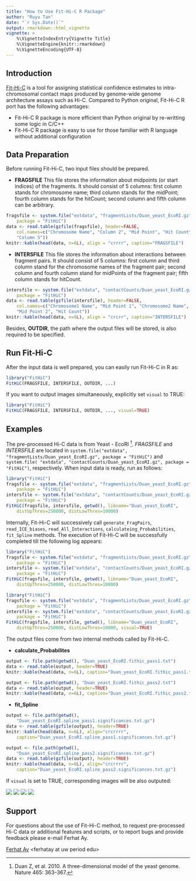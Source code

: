 ```yaml
---
title: "How to Use Fit-Hi-C R Package"
author: "Ruyu Tan"
date: "`r Sys.Date()`"
output: rmarkdown::html_vignette
vignette: >
    %\VignetteIndexEntry{Vignette Title}
    %\VignetteEngine{knitr::rmarkdown}
    %\VignetteEncoding{UTF-8}
---
```


## Introduction
[Fit-Hi-C](https://noble.gs.washington.edu/proj/fit-hi-c/) is a tool for
assigning statistical confidence estimates to intra-chromosomal contact maps
produced by genome-wide genome architecture assays such as Hi-C. Compared to
Python original, Fit-Hi-C R port has the following advantages:

- Fit-Hi-C R package is more efficient than Python original by re-writting some
logic in C/C++
- Fit-Hi-C R package is easy to use for those familiar with R language without
additional configuration

## Data Preparation

Before running Fit-Hi-C, two input files should be prepared.

* __FRAGSFILE__ This file stores the information about midpoints (or start
indices) of the fragments. It should consist of 5 columns: first column stands
for chromosome name; third column stands for the midPoint; fourth column stands
for the hitCount; second column and fifth column can be arbitrary.

```r
fragsfile <- system.file("extdata", "fragmentLists/Duan_yeast_EcoRI.gz",
    package = "FitHiC")
data <- read.table(gzfile(fragsfile), header=FALSE,
    col.names=c("Chromosome Name", "Column 2", "Mid Point", "Hit Count",
    "Column 5"))
knitr::kable(head(data, n=6L), align = "crrrr", caption="FRAGSFILE")
```

* __INTERSFILE__ This file stores the information about interactions between
fragment pairs. It should consist of 5 columns: first column and third column
stand for the chromosome names of the fragment pair; second column and fourth
column stand for midPoints of the fragment pair; fifth column stands for
hitCount.

```r
intersfile <- system.file("extdata", "contactCounts/Duan_yeast_EcoRI.gz",
    package = "FitHiC")
data <- read.table(gzfile(intersfile), header=FALSE,
    col.names=c("Chromosome1 Name", "Mid Point 1", "Chromosome2 Name",
    "Mid Point 2", "Hit Count"))
knitr::kable(head(data, n=6L), align = "crcrr", caption="INTERSFILE")
```

Besides, __OUTDIR__, the path where the output files will be stored, is also
required to be specified.

## Run Fit-Hi-C

After the input data is well prepared, you can easily run Fit-Hi-C in R as:

```r
library("FitHiC")
FitHiC(FRAGSFILE, INTERSFILE, OUTDIR, ...)
```

If you want to output images simultaneously, explicitly set `visual` to TRUE:

```r
library("FitHiC")
FitHiC(FRAGSFILE, INTERSFILE, OUTDIR, ..., visual=TRUE)
```

## Examples

The pre-processed Hi-C data is from Yeast - EcoRI ^[Duan Z, et al. 2010. A
three-dimensional model of the yeast genome. Nature 465: 363–367.]. _FRAGSFILE_
and _INTERSFILE_ are located in `system.file("extdata",
"fragmentLists/Duan_yeast_EcoRI.gz", package = "FitHiC")` and `system.file(
"extdata", "contactCounts/Duan_yeast_EcoRI.gz", package = "FitHiC")`,
respectively. When input data is ready, run as follows:

```r
library("FitHiC")
fragsfile <- system.file("extdata", "fragmentLists/Duan_yeast_EcoRI.gz",
    package = "FitHiC")
intersfile <- system.file("extdata", "contactCounts/Duan_yeast_EcoRI.gz",
    package = "FitHiC")
FitHiC(fragsfile, intersfile, getwd(), libname="Duan_yeast_EcoRI",
    distUpThres=250000, distLowThres=10000)
```

Internally, Fit-Hi-C will successively call `generate_FragPairs`,
`read_ICE_biases`, `read_All_Interactions`, `calculateing_Probabilities`,
`fit_Spline` methods. The execution of Fit-Hi-C will be successfully completed
till the following log appears:

```r
library("FitHiC")
fragsfile <- system.file("extdata", "fragmentLists/Duan_yeast_EcoRI.gz",
    package = "FitHiC")
intersfile <- system.file("extdata", "contactCounts/Duan_yeast_EcoRI.gz",
    package = "FitHiC")
FitHiC(fragsfile, intersfile, getwd(), libname="Duan_yeast_EcoRI",
    distUpThres=250000, distLowThres=10000)
```

```r
library("FitHiC")
fragsfile <- system.file("extdata", "fragmentLists/Duan_yeast_EcoRI.gz",
    package = "FitHiC")
intersfile <- system.file("extdata", "contactCounts/Duan_yeast_EcoRI.gz",
    package = "FitHiC")
FitHiC(fragsfile, intersfile, getwd(), libname="Duan_yeast_EcoRI",
    distUpThres=250000, distLowThres=10000, visual=TRUE)
```

The output files come from two internal methods called by Fit-Hi-C.

* __calculate_Probabilites__

```r
output <- file.path(getwd(), "Duan_yeast_EcoRI.fithic_pass1.txt")
data <- read.table(output, header=TRUE)
knitr::kable(head(data, n=6L), caption="Duan_yeast_EcoRI.fithic_pass1.txt")

output <- file.path(getwd(), "Duan_yeast_EcoRI.fithic_pass2.txt")
data <- read.table(output, header=TRUE)
knitr::kable(head(data, n=6L), caption="Duan_yeast_EcoRI.fithic_pass2.txt")
```

* __fit_Spline__

```r
output <- file.path(getwd(),
    "Duan_yeast_EcoRI.spline_pass1.significances.txt.gz")
data <- read.table(gzfile(output), header=TRUE)
knitr::kable(head(data, n=6L), align="crcrrrr",
    caption="Duan_yeast_EcoRI.spline_pass1.significances.txt.gz")

output <- file.path(getwd(),
    "Duan_yeast_EcoRI.spline_pass2.significances.txt.gz")
data <- read.table(gzfile(output), header=TRUE)
knitr::kable(head(data, n=6L), align="crcrrrr",
    caption="Duan_yeast_EcoRI.spline_pass2.significances.txt.gz")
```

If `visual` is set to TRUE, corresponding images will be also outputed:

![](Duan_yeast_EcoRI.fithic_pass1.png)
![](Duan_yeast_EcoRI.spline_pass1.png)
![](Duan_yeast_EcoRI.spline_pass1.extractOutliers.png)
![](Duan_yeast_EcoRI.spline_pass1.qplot.png)

## Support

For questions about the use of Fit-Hi-C method, to request pre-processed Hi-C
data or additional features and scripts, or to report bugs and provide feedback
please e-mail Ferhat Ay.

[Ferhat Ay](http://noble.gs.washington.edu/~ferhatay)
\<ferhatay at uw period edu\>
